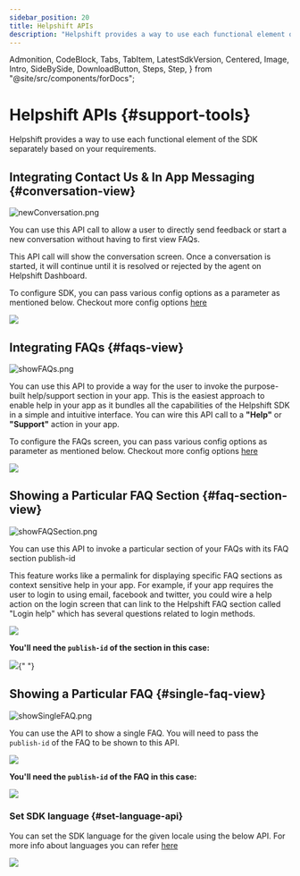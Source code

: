 ```yaml
---
sidebar_position: 20
title: Helpshift APIs
description: "Helpshift provides a way to use each functional element of the SDK separately based on your requirements."
---
```


  Admonition,
  CodeBlock,
  Tabs,
  TabItem,
  LatestSdkVersion,
  Centered,
  Image,
  Intro,
  SideBySide,
  DownloadButton,
  Steps,
  Step,
} from "@site/src/components/forDocs";

# Helpshift APIs {#support-tools}

<Intro>

Helpshift provides a way to use each functional element of the SDK separately based on your requirements.

</Intro>

## Integrating Contact Us & In App Messaging {#conversation-view}

<Centered width="major">

![newConversation.png](/static/books/sdkx_android/show_conversation.png "newConversation.png")

</Centered>

You can use this API call to allow a user to directly send feedback or start a new conversation without having to first view FAQs.

This API call will show the conversation screen. Once a conversation is started, it will continue until it is resolved or rejected by the agent on Helpshift Dashboard.

To configure SDK, you can pass various config options as a parameter as mentioned below. Checkout more config options [here](/sdkx-unreal/sdk-configuration)

<Centered width="full">

![](/static/books/unreal/show_conversation.png)

</Centered>

## Integrating FAQs {#faqs-view}

<Centered >

![showFAQs.png](/static/books/sdkx_android/show_faqs.png "showFAQs.png")

</Centered>

You can use this API to provide a way for the user to invoke the purpose-built help/support section in your app. This is the easiest approach to enable help in your app as it bundles all the capabilities of the Helpshift SDK in a simple and intuitive interface. You can wire this API call to a **"Help"** or **"Support"** action in your app.

To configure the FAQs screen, you can pass various config options as parameter as mentioned below. Checkout more config options [here](/sdkx-unreal/sdk-configuration)

<Centered width="full">

![](/static/books/unreal/show_faqs.png)

</Centered>

## Showing a Particular FAQ Section {#faq-section-view}

<Centered >

![showFAQSection.png](/static/books/sdkx_android/show_section.png "showFAQSection.png")

</Centered>

You can use this API to invoke a particular section of your FAQs with its FAQ section publish-id

This feature works like a permalink for displaying specific FAQ sections as context sensitive help in your app. For example, if your app requires the user to login to using email, facebook and twitter, you could wire a help action on the login screen that can link to the Helpshift FAQ section called "Login help" which has several questions related to login methods.

<Centered width="full">

![](/static/books/unreal/show_section.png)

</Centered>

**You'll need the `publish-id` of the section in this case:**

<Image src="/static/books/misc/section-publish-id.png" width="full" />{" "}

## Showing a Particular FAQ {#single-faq-view}

<Centered >

![showSingleFAQ.png](/static/books/sdkx_android/show_single_faq.png "showSingleFAQ.png")

</Centered>

You can use the API to show a single FAQ. You will need to pass the `publish-id` of the FAQ to be shown to this API.

<Centered width="full">

![](/static/books/unreal/show_single_faq.png)

</Centered>

**You'll need the `publish-id` of the FAQ in this case:**

<Centered width="full">

![](/static/books/misc/faq-publish-id.png)

</Centered>

### Set SDK language {#set-language-api}

You can set the SDK language for the given locale using the below API.
For more info about languages you can refer [here](/sdkx-unreal/i18n/)

<Centered width="major">

![](/static/books/unreal/set_language.png)

</Centered>
